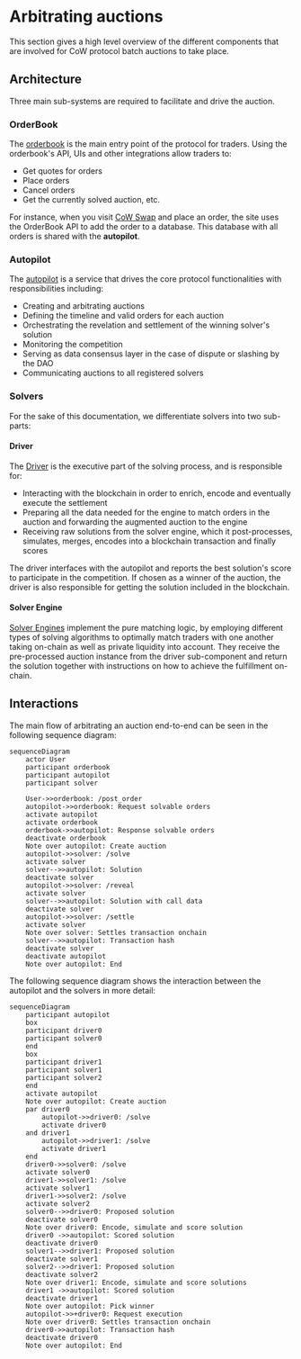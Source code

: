 # Arbitrating auctions

This section gives a high level overview of the different components that are involved for CoW protocol batch auctions to take place.

## Architecture

Three main sub-systems are required to facilitate and drive the auction.

### OrderBook

The [orderbook](./arbitrate/orderbook) is the main entry point of the protocol for traders.
Using the orderbook's API, UIs and other integrations allow traders to:

- Get quotes for orders
- Place orders
- Cancel orders
- Get the currently solved auction, etc.

For instance, when you visit [CoW Swap](https://swap.cow.fi) and place an order, the site uses the OrderBook API to add the order to a database. 
This database with all orders is shared with the **autopilot**.

### Autopilot

The [autopilot](./arbitrate/autopilot) is a service that drives the core protocol functionalities with responsibilities including:

- Creating and arbitrating auctions
- Defining the timeline and valid orders for each auction
- Orchestrating the revelation and settlement of the winning solver's solution
- Monitoring the competition
- Serving as data consensus layer in the case of dispute or slashing by the DAO
- Communicating auctions to all registered solvers

### Solvers 
For the sake of this documentation, we differentiate solvers into two sub-parts:

#### Driver

The [Driver](./arbitrate/solver/driver) is the executive part of the solving process, and is responsible for:

- Interacting with the blockchain in order to enrich, encode and eventually execute the settlement
- Preparing all the data needed for the engine to match orders in the auction and forwarding the augmented auction to the engine
- Receiving raw solutions from the solver engine, which it post-processes, simulates, merges, encodes into a blockchain transaction and finally scores

The driver interfaces with the autopilot and reports the best solution's score to participate in the competition.
If chosen as a winner of the auction, the driver is also responsible for getting the solution included in the blockchain.

#### Solver Engine

[Solver Engines](./arbitrate/solver/solver-engine) implement the pure matching logic, by employing different types of solving algorithms to optimally match traders with one another taking on-chain as well as private liquidity into account.
They receive the pre-processed auction instance from the driver sub-component and return the solution together with instructions on how to achieve the fulfillment on-chain.

## Interactions

The main flow of arbitrating an auction end-to-end can be seen in the following sequence diagram:

```mermaid
sequenceDiagram
    actor User
    participant orderbook
    participant autopilot
    participant solver

    User->>orderbook: /post_order
    autopilot->>orderbook: Request solvable orders
    activate autopilot
    activate orderbook
    orderbook->>autopilot: Response solvable orders
    deactivate orderbook
    Note over autopilot: Create auction
    autopilot->>solver: /solve
    activate solver
    solver-->>autopilot: Solution
    deactivate solver
    autopilot->>solver: /reveal
    activate solver
    solver-->>autopilot: Solution with call data
    deactivate solver
    autopilot->>solver: /settle
    activate solver
    Note over solver: Settles transaction onchain
    solver-->>autopilot: Transaction hash
    deactivate solver
    deactivate autopilot
    Note over autopilot: End
```

The following sequence diagram shows the interaction between the autopilot and the solvers in more detail:

```mermaid
sequenceDiagram
    participant autopilot
    box 
    participant driver0 
    participant solver0
    end
    box
    participant driver1
    participant solver1
    participant solver2
    end
    activate autopilot
    Note over autopilot: Create auction
    par driver0
        autopilot->>driver0: /solve
        activate driver0
    and driver1
        autopilot->>driver1: /solve
        activate driver1
    end
    driver0->>solver0: /solve
    activate solver0
    driver1->>solver1: /solve
    activate solver1
    driver1->>solver2: /solve
    activate solver2
    solver0-->>driver0: Proposed solution
    deactivate solver0
    Note over driver0: Encode, simulate and score solution
    driver0 ->>autopilot: Scored solution
    deactivate driver0
    solver1-->>driver1: Proposed solution
    deactivate solver1
    solver2-->>driver1: Proposed solution
    deactivate solver2
    Note over driver1: Encode, simulate and score solutions
    driver1 ->>autopilot: Scored solution
    deactivate driver1
    Note over autopilot: Pick winner
    autopilot->>+driver0: Request execution
    Note over driver0: Settles transaction onchain
    driver0->>autopilot: Transaction hash
    deactivate driver0
    Note over autopilot: End
```

